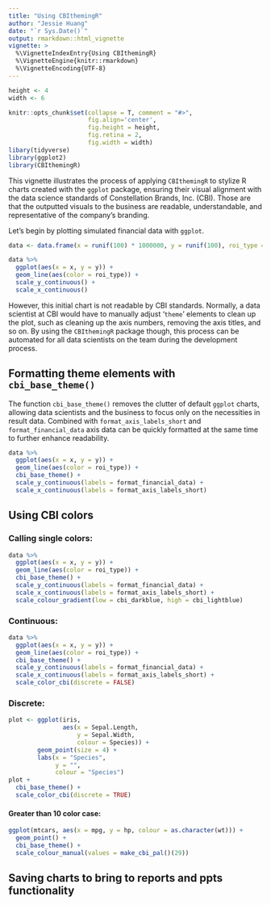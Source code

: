 ```yaml
---
title: "Using CBIthemingR"
author: "Jessie Huang"
date: "`r Sys.Date()`"
output: rmarkdown::html_vignette
vignette: >
  %\VignetteIndexEntry{Using CBIthemingR}
  %\VignetteEngine{knitr::rmarkdown}
  %\VignetteEncoding{UTF-8}
---
```


```r
height <- 4
width <- 6

knitr::opts_chunk$set(collapse = T, comment = "#>", 
                      fig.align='center',
                      fig.height = height,
                      fig.retina = 2,
                      fig.width = width)
libary(tidyverse)
library(ggplot2)
library(CBIthemingR)
```


This vignette illustrates the process of applying `CBIthemingR` to stylize R charts created with the `ggplot` package, ensuring their visual alignment with the data science standards of Constellation Brands, Inc. (CBI). Those are that the outputted visuals to the business are readable, understandable, and representative of the company's branding. 

Let's begin by plotting simulated financial data with `ggplot`.

```r
data <- data.frame(x = runif(100) * 1000000, y = runif(100), roi_type = sample(1:2, 100, replace = T))
```

```r
data %>%
  ggplot(aes(x = x, y = y)) + 
  geom_line(aes(color = roi_type)) +
  scale_y_continuous() +
  scale_x_continuous()
```
However, this initial chart is not readable by CBI standards. Normally, a data scientist at CBI would have to manually adjust '`theme`' elements to clean up the plot, such as cleaning up the axis numbers, removing the axis titles, and so on. By using the `CBIthemingR` package though, this process can be automated for all data scientists on the team during the development process. 

\newpage 
## Formatting theme elements with `cbi_base_theme()`

The function `cbi_base_theme()` removes the clutter of default `ggplot` charts, allowing data scientists and the business to focus only on the necessities in result data. Combined with `format_axis_labels_short` and `format_financial_data` axis data can be quickly formatted at the same time to further enhance readability.

```r
data %>%
  ggplot(aes(x = x, y = y)) + 
  geom_line(aes(color = roi_type)) +
  cbi_base_theme() +
  scale_y_continuous(labels = format_financial_data) +
  scale_x_continuous(labels = format_axis_labels_short)
```

## Using CBI colors

### Calling single colors:

```r
data %>%
  ggplot(aes(x = x, y = y)) + 
  geom_line(aes(color = roi_type)) +
  cbi_base_theme() +
  scale_y_continuous(labels = format_financial_data) +
  scale_x_continuous(labels = format_axis_labels_short) +
  scale_colour_gradient(low = cbi_darkblue, high = cbi_lightblue)
```


### Continuous:

```r
data %>%
  ggplot(aes(x = x, y = y)) + 
  geom_line(aes(color = roi_type)) +
  cbi_base_theme() +
  scale_y_continuous(labels = format_financial_data) +
  scale_x_continuous(labels = format_axis_labels_short) +
  scale_color_cbi(discrete = FALSE)
```

### Discrete:

```r
plot <- ggplot(iris,
               aes(x = Sepal.Length,
                   y = Sepal.Width,
                   colour = Species)) +
        geom_point(size = 4) +
        labs(x = "Species",
             y = "",
             colour = "Species")
plot + 
  cbi_base_theme() +
  scale_color_cbi(discrete = TRUE)
```

#### Greater than 10 color case:
```r
ggplot(mtcars, aes(x = mpg, y = hp, colour = as.character(wt))) +
  geom_point() +
  cbi_base_theme() +
  scale_colour_manual(values = make_cbi_pal()(29))
```

## Saving charts to bring to reports and ppts functionality
